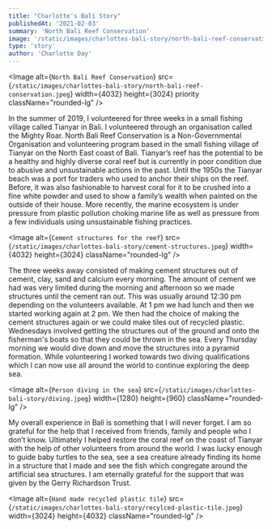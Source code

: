 ```yaml
---
title: "Charlotte's Bali Story"
publishedAt: '2021-02-03'
summary: 'North Bali Reef Conservation'
image: '/static/images/charlottes-bali-story/north-bali-reef-conservation.jpeg'
type: 'story'
author: 'Charlotte Day'
---
```


<Image
  alt={`North Bali Reef Conservation`}
  src={`/static/images/charlottes-bali-story/north-bali-reef-conservation.jpeg`}
  width={4032}
  height={3024}
  priority
  className="rounded-lg"
/>

In the summer of 2019, I volunteered for three weeks in a small fishing village called Tianyar in Bali. I volunteered through an organisation called the Mighty Roar. North Bali Reef Conservation is a Non-Governmental Organisation and volunteering program based in the small fishing village of Tianyar on the North East coast of Bali. Tianyar’s reef has the potential to be a healthy and highly diverse coral reef but is currently in poor condition due to abusive and unsustainable actions in the past. Until the 1950s the Tianyar beach was a port for traders who used to anchor their ships on the reef. Before, it was also fashionable to harvest coral for it to be crushed into a fine white powder and used to show a family’s wealth when painted on the outside of their house. More recently, the marine ecosystem is under pressure from plastic pollution choking marine life as well as pressure from a few individuals using unsustainable fishing practices.

<Image
  alt={`Cement structures for the reef`}
  src={`/static/images/charlottes-bali-story/cement-structures.jpeg`}
  width={4032}
  height={3024}
  className="rounded-lg"
/>

The three weeks away consisted of making cement structures out of cement, clay, sand and calcium every morning. The amount of cement we had was very limited during the morning and afternoon so we made structures until the cement ran out. This was usually around 12:30 pm depending on the volunteers available. At 1 pm we had lunch and then we started working again at 2 pm. We then had the choice of making the cement structures again or we could make tiles out of recycled plastic. Wednesdays involved getting the structures out of the ground and onto the fisherman's boats so that they could be thrown in the sea. Every Thursday morning we would dive down and move the structures into a pyramid formation. While volunteering I worked towards two diving qualifications which I can now use all around the world to continue exploring the deep sea.

<Image
  alt={`Person diving in the sea`}
  src={`/static/images/charlottes-bali-story/diving.jpeg`}
  width={1280}
  height={960}
  className="rounded-lg"
/>

My overall experience in Bali is something that I will never forget. I am so grateful for the help that I received from friends, family and people who I don’t know. Ultimately I helped restore the coral reef on the coast of Tianyar with the help of other volunteers from around the world. I was lucky enough to guide baby turtles to the sea, see a sea creature already finding its home in a structure that I made and see the fish which congregate around the artificial sea structures. I am eternally grateful for the support that was given by the Gerry Richardson Trust.

<Image
  alt={`Hand made recycled plastic tile`}
  src={`/static/images/charlottes-bali-story/recylced-plastic-tile.jpeg`}
  width={3024}
  height={4032}
  className="rounded-lg"
/>
